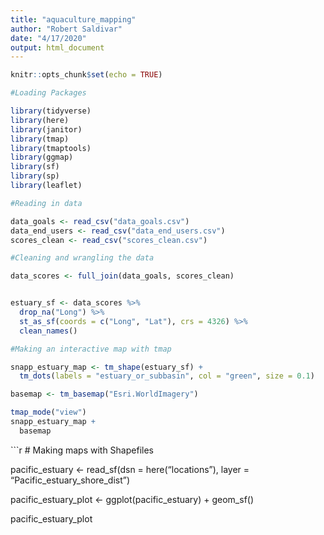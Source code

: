 ```yaml
---
title: "aquaculture_mapping"
author: "Robert Saldivar"
date: "4/17/2020"
output: html_document
---
```


```r
knitr::opts_chunk$set(echo = TRUE)
```

```r
#Loading Packages

library(tidyverse)
library(here)
library(janitor)
library(tmap)
library(tmaptools)
library(ggmap)
library(sf)
library(sp)
library(leaflet)
```

```r
#Reading in data

data_goals <- read_csv("data_goals.csv")
data_end_users <- read_csv("data_end_users.csv")
scores_clean <- read_csv("scores_clean.csv")

```

```r
#Cleaning and wrangling the data

data_scores <- full_join(data_goals, scores_clean)


estuary_sf <- data_scores %>%
  drop_na("Long") %>%
  st_as_sf(coords = c("Long", "Lat"), crs = 4326) %>%
  clean_names()

```

```r
#Making an interactive map with tmap

snapp_estuary_map <- tm_shape(estuary_sf) +
  tm_dots(labels = "estuary_or_subbasin", col = "green", size = 0.1)

basemap <- tm_basemap("Esri.WorldImagery")

tmap_mode("view")
snapp_estuary_map +
  basemap


```




```r
# Making maps with Shapefiles

pacific_estuary <- read_sf(dsn = here("locations"), layer = "Pacific_estuary_shore_dist")


pacific_estuary_plot <- ggplot(pacific_estuary) +
  geom_sf()

pacific_estuary_plot
